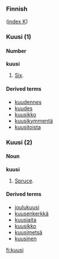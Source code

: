 ===Finnish===
([[Wiktionary:Finnish_index_k|index K]])

===Kuusi (1)===

====Number====
'''kuusi'''

# [[Six]].

====Derived terms====
*[[kuudennes]]
*[[kuudes]]
*[[kuusikko]]
*[[kuusikymmentä]]
*[[kuusitoista]]

===Kuusi (2)===

====Noun====
'''kuusi'''

# [[Spruce]].

====Derived terms====
*[[joulukuusi]]
*[[kuusenkerkkä]]
*[[kuusiaita]]
*[[kuusikko]]
*[[kuusimetsä]]
*[[kuusinen]]

[[fi:kuusi]]